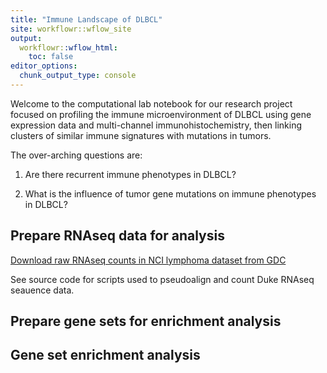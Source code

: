 ```yaml
---
title: "Immune Landscape of DLBCL"
site: workflowr::wflow_site
output:
  workflowr::wflow_html:
    toc: false
editor_options:
  chunk_output_type: console
---
```


Welcome to the computational lab notebook for our research project focused on profiling the immune microenvironment of DLBCL using gene expression data and multi-channel immunohistochemistry, then linking clusters of similar immune signatures with mutations in tumors.

The over-arching questions are:

1. Are there recurrent immune phenotypes in DLBCL?

2. What is the influence of tumor gene mutations on immune phenotypes in DLBCL?

## Prepare RNAseq data for analysis

[Download raw RNAseq counts in NCI lymphoma dataset from GDC](gdc_download.html)

See source code for scripts used to pseudoalign and count Duke RNAseq seauence data.

## Prepare gene sets for enrichment analysis

## Gene set enrichment analysis
